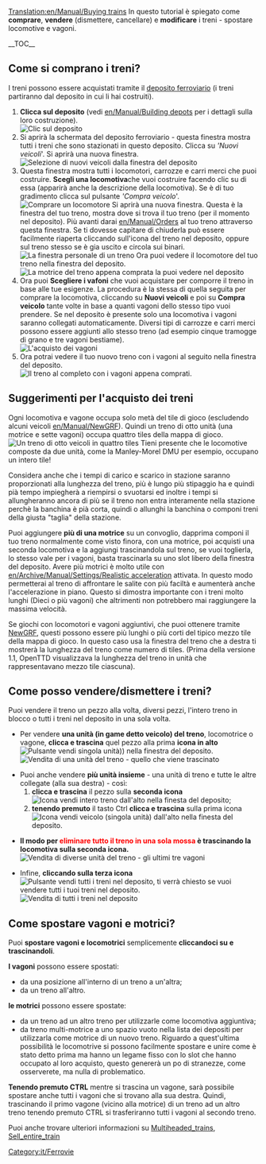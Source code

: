 [[Translation:en/Manual/Buying trains]]
{{it/Tutorial}}
In questo tutorial è spiegato come '''comprare''', '''vendere''' (dismettere, cancellare) e '''modificare''' i treni - spostare locomotive e vagoni.

<!--
In this tutorial you can learn how to '''buy''' (purchase, build), '''sell''' (delete) and '''modify''' trains - move engines and wagons.
-->
__TOC__ 
== Come si comprano i treni? ==
I treni possono essere acquistati tramite il [[it/Deposito|deposito ferroviario]] (i treni partiranno dal deposito in cui li hai costruiti).
# '''Clicca sul deposito''' (vedi [[en/Manual/Building depots]] per i dettagli sulla loro costruzione). <br/> [[File:it/BuildTrainTutorial1.png|none|frame|Clic sul deposito]]
#Si aprirà la schermata del deposito ferroviario - questa finestra mostra tutti i treni che sono stazionati in questo deposito. Clicca su '' 'Nuovi veicoli'''. Si aprirà una nuova finestra. <br/> [[File:it/BuildTrainTutorial2.png|none|frame|Selezione di nuovi veicoli dalla finestra del deposito]]
#Questa finestra mostra tutti i locomotori, carrozze e carri merci che puoi costruire. '''Scegli una locomotiva '''che vuoi costruire facendo clic su di essa (apparirà anche la descrizione della locomotiva). Se è di tuo gradimento clicca sul pulsante '' 'Compra veicolo'''. <br/> [[File:it/BuildTrainTutorial3.png|none|frame|Comprare un locomotore]] Si aprirà una nuova finestra. Questa è la finestra del tuo treno, mostra dove si trova il tuo treno (per il momento nel deposito). Più avanti darai [[en/Manual/Orders]] al tuo treno attraverso questa finestra. Se ti dovesse capitare di chiuderla può essere facilmente riaperta cliccando sull'icona del  treno nel deposito, oppure sul treno stesso se è gia uscito e circola sui binari. <br/> [[File:it/BuildTrainTutorial5.png|none|frame|La finestra personale di un treno]] Ora puoi vedere il locomotore del tuo treno nella finestra del deposito. <br/> [[File:it/BuildTrainTutorial4.png|none|frame|La motrice del treno appena comprata la puoi vedere nel deposito]]
#Ora puoi '''Scegliere i vafoni''' che vuoi acquistare per comporre il treno in base alle tue esigenze. La procedura è la stessa di quella seguita per comprare la locomotiva, cliccando su '''Nuovi veicoli''' e poi su '''Compra veicolo''' tante volte in base a quanti vagoni dello stesso tipo vuoi prendere. Se nel deposito è presente solo una locomotiva i vagoni saranno collegati automaticamente. Diversi tipi di carrozze e carri merci possono essere aggiunti allo stesso treno (ad esempio cinque tramogge di grano e tre vagoni bestiame). <br/> [[File:it/BuildTrainTutorial6.png|none|frame|L'acquisto dei vagoni]]
# Ora potrai vedere il tuo nuovo treno con i vagoni al seguito nella finestra del deposito. <br/> [[File:it/BuildTrainTutorial7.png|none|frame|Il treno al completo con i vagoni appena comprati.]]
<!--
==How do I purchase trains?==
Trains can be purchased from train [[depot]]s (the trains will then start from the depot you built them in).
#First '''click on the depot''' (see [[Building depots]] for details on building them).<br/>[[File:en/BuildTrainTutorial1.png|none|frame|Clicking the depot]]
#The depot screen will open - this window shows all trains that are stationed in this depot. Click on '''New Vehicle'''. A new window will open.<br/>[[File:en/BuildTrainTutorial2.png|none|frame|Selecting New Vehicles from Depot window]]
#This window shows all the engines and cargo wagons you can build. '''Choose an engine''' you want to build by clicking it (Also that engine's description will appear). Once you are happy with your choice, click the '''Build Vehicle''' button.<br/>[[File:en/BuildTrainTutorial3.png|none|frame|Buying an engine]]A new window will open - this is your train's window showing where your train is (for now - in the depot). Later on you will give [[orders]] to your train through this window. If you happen to close it, it can be easily reopened by clicking the train in the depot.<br/>[[File:en/BuildTrainTutorial5.png|none|frame|The train window]]The engine of your train can now be seen in the depot window.<br/>[[File:en/BuildTrainTutorial4.png|none|frame|Newly built train engine in the depot]]
#Now you can '''Choose the wagons''' you want to buy, by selecting them in the same manner as the engine and pressing '''Build Vehicle''' a desired number of times - say 7 times to build 7 wagons. If there is only 1 train in the depot, the wagons will be attached to it automatically. Different types of wagons can be added to the same train (e.g. 5 grain hoppers and 3 livestock vans).<br/>[[File:en/BuildTrainTutorial6.png|none|frame|Buying wagons]]
#You should now see your new train with wagons in the depot window.<br/>[[File:en/BuildTrainTutorial7.png|none|frame|Newly built train in the depot]]
-->

== Suggerimenti per l'acquisto dei treni ==
Ogni locomotiva e vagone occupa solo metà del tile di gioco (escludendo alcuni veicoli [[en/Manual/NewGRF]]). Quindi un treno di otto unità (una motrice e sette vagoni) occupa quattro tiles della mappa di gioco.
[[File:it/BuildTrainTutorial8.png|none|frame|Un treno di otto veicoli in quattro tiles]]
Tieni presente che le locomotive composte da due unità, come la Manley-Morel DMU per esempio, occupano un intero tile!

Considera anche che i tempi di carico e scarico in stazione saranno proporzionati alla lunghezza del treno, più è lungo più stipaggio ha e quindi pià tempo impiegherà a riempirsi o svuotarsi ed inoltre i tempi si allungheranno ancora di più se il treno non entra interamente nella stazione perchè la banchina è pià corta, quindi o allunghi la banchina o componi treni della giusta "taglia" della stazione.

Puoi aggiungere '''più di una motrice''' su un convoglio, dapprima componi il tuo treno normalmente come visto finora, con una motrice, poi acquisti una seconda locomotiva e la aggiungi trascinandola sul treno, se vuoi toglierla, lo stesso vale per i vagoni, basta trascinarla su uno slot libero della finestra del deposito. Avere più motrici è molto utile con [[en/Archive/Manual/Settings/Realistic acceleration]] attivata. In questo modo permetterai al treno di affrontare le salite con più faciltà e aumenterà anche l'accelerazione in piano. Questo si dimostra importante con i treni molto lunghi (Dieci o più vagoni) che altrimenti non potrebbero mai raggiungere la massima velocità.

Se giochi con locomotori e vagoni aggiuntivi, che puoi ottenere tramite [[en/Manual/NewGRF|NewGRF]], questi possono essere più lunghi o più corti del tipico mezzo tile della mappa di gioco. In questo caso usa la finestra del treno che a destra ti mostrerà la lunghezza del treno come numero di tiles. (Prima della versione 1.1, OpenTTD visualizzava la lunghezza del treno in unità che rappresentavano mezzo tile ciascuna).
<!--
==Tips for buying trains==
Every engine and wagon takes up '''half a game square''' (exclude some NewGraphics vehicles). So an 8 piece train (1 engine and 7 wagons) takes up 4 game squares.
[[File:en/BuildTrainTutorial8.png|none|frame|An 8 piece train fitting in 4 squares]]
Keep in mind that engines with 2 parts count as 2 pieces and not 1 piece!

Remember that a train too long to fit in a station will need much '''more time to load and unload'''. So make sure you build train stations long enough.

You can put '''more than one engine''' on a train by first building your train with 1 engine then building a second engine and drag/dropping it on the previously built train. This is most useful with [[realistic acceleration]] turned ON. This allows the train to go up hills faster and also speed up faster. This shows most with very long trains (10 wagons long or more) that otherwise might never get to top speed.

If you play with add-on engines and wagons that you can get via [[Newgrf|NewGRFs]], these engines and wagons can be longer or shorter than a half game square. In this case use the train building window which to the right of the train, will show the train length as number of tiles. (Prior to version 1.1, OpenTTD displayed the train length as the number of half tile equivalents).
-->

== Come posso vendere/dismettere i treni? ==
Puoi vendere il treno un pezzo alla volta, diversi pezzi, l'intero treno in blocco o tutti i treni nel deposito in una sola volta.

* Per vendere '''una unità (in game detto veicolo) del treno''', locomotrice o vagone, '''clicca e trascina''' quel pezzo alla prima '''icona in alto''' [[File:it/SellTrainVehicle.png|Pulsante vendi singola unità)]]) nella finestra del deposito. <br/> [[File:it/BuildTrainTutorial9.png|none|frame|Vendita di una unità del treno - quello che viene trascinato]]

* Puoi anche vendere '''più unità insieme''' - una unità di treno e tutte le altre collegate (alla sua destra) - così:
*# '''clicca e trascina''' il pezzo sulla '''seconda icona''' [[File:it/SellEntireTrain.png|Icona vendi intero treno]] dall'alto nella finesta del deposito;
*# '''tenendo premuto''' il tasto Ctrl '''clicca e trascina''' sulla prima icona [[File:it/SellTrainVehicle.png|Icona vendi veicolo (singola unità)]] dall'alto nella finesta del deposito.

* '''Il modo per <font color ='red'> eliminare tutto il treno in una sola mossa</font> è  trascinando la locomotiva sulla seconda icona.'''<br/> [[File:it/BuildTrainTutorial10.png|none|frame|Vendita di diverse unità del treno - gli ultimi tre vagoni]]

* Infine, '''cliccando sulla terza icona''' [[File:it/SellAllTrains.png|Pulsante vendi tutti i treni nel deposito]], ti verrà chiesto se vuoi vendere tutti i tuoi treni nel deposito. <br/> [[File:it/BuildTrainTutorial11.png|none|frame|Vendita di tutti i treni nel deposito]]

<!--
==How do I sell / delete trains?==
You can sell the train one piece at a time, several pieces, the whole train at once or all trains in the depot at once.

* To sell '''1 piece of train''' or the engine itself just '''click & drag''' that piece to the upmost '''first icon''' ( [[File:en/SellTrainVehicle.png|Sell train vehicle button]] ) of the depot.<br/>[[File:en/BuildTrainTutorial9.png|none|frame|Selling a train piece - the one being dragged]]

* You can also sell '''several pieces''' - a train piece and all pieces connected (to the right of it) - by:
*# '''click & dragging''' the piece to the '''second icon''' ( [[File:en/SellEntireTrain.png|Sell train vehicle button]] ) from top in the depot;
*# holding the Ctrl key while selling a piece (click&drag to upper icon).

* '''This is the way to <font color='red'>delete your train</font> - by dragging the engine to the second icon.'''<br/>[[File:en/BuildTrainTutorial10.png|none|frame|Selling several train pieces - last 3 wagons]]

* Finally, by clicking the third icon ( [[File:en/SellAllTrains.png|Sell train vehicle button]] ) , you will be asked if you want to sell all your trains in the depot.<br/>[[File:en/BuildTrainTutorial11.png|none|frame|Selling all trains in the depot]]
-->

== Come spostare vagoni e motrici? ==

Puoi '''spostare vagoni e locomotrici''' semplicemente '''cliccandoci su e trascinandoli'''.

'''I vagoni''' possono essere spostati:
* da una posizione all'interno di un treno a un'altra;
* da un treno all'altro.
'''le motrici''' possono essere spostate:
* da un treno ad un altro treno per utilizzarle come locomotiva aggiuntiva;
* da treno multi-motrice a uno spazio vuoto nella lista dei depositi per utilizzarla come motrice di un nuovo treno. Riguardo a quest'ultima possibilità le locomotrive si possono facilmente spostare e unire come è stato detto prima ma hanno un legame fisso con lo slot che hanno occupato al loro acquisto, questo genererà un po di stranezze, come osserverete, ma nulla di problematico.

'''Tenendo premuto CTRL''' mentre si trascina un vagone, sarà possibile spostare anche tutti i vagoni che si trovano alla sua destra. Quindi, trascinando il primo vagone (vicino alla motrice) di un treno ad un altro treno tenendo premuto CTRL si trasferiranno tutti i vagoni al secondo treno.

Puoi anche trovare ulteriori informazioni su [[en/Archive/Manual/Multiheaded trains|Multiheaded_trains]], [[en/Manual/Sell entire train|Sell_entire_train]]

<!--
==How do I move around the wagons / engines?==

You can '''move around the wagons and engines''' by simply '''clicking & dragging''' them.

'''Wagons''' can be moved:
* from one position in a train to another;
* from one train to another.
'''Engines''' can be moved:
* from one train to another train to be used as an additional engine;
* from multi-engined train to an empty space in depot list to be used as a separate train engine.

'''Holding CTRL''' while dragging a wagon allows you to '''move all wagons to the right of it''' as well. So, by dragging the first wagon (next to the engine) of a train to another train while holding CTRL would transfer all wagons to the second train.

You can also read more on [[Multiheaded_trains|Multi-engined trains]], [[Sell_entire_train|Selling an entire train]]
-->

[[Category:it/Ferrovie]]